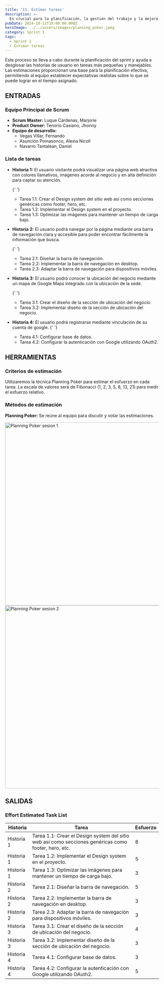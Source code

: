 ```yaml
---
title: '11. Estimar tareas'
description: >-
  Es crucial para la planificación, la gestión del trabajo y la mejora continua dentro del marco de Scrum, lo que contribuye a la efectividad del equipo y a la entrega de valor al cliente.
pubDate: 2024-10-11T19:00:00.000Z
heroImage: ../../assets/images/planning_poker.jpeg
category: Sprint 1
tags:
  - Sprint 1
  - Estimar tareas
---
```


Este proceso se lleva a cabo durante la planificación del sprint y ayuda a desglosar las historias de usuario en tareas más pequeñas y manejables. Las estimaciones proporcionan una base para la planificación efectiva, permitiendo al equipo establecer expectativas realistas sobre lo que se puede lograr en el tiempo asignado.

## ENTRADAS

### Equipo Principal de Scrum

- **Scrum Master:** Luque Cárdenas, Marjorie
- **Product Owner:** Tenorio Casiano, Jhonny
- **Equipo de desarrollo:**
  <ul style={{ listStyleType: 'circle', paddingLeft: '20px' }}>
  	<li>Vegas Villar, Fernando</li>
  	<li>Asunción Pomasonco, Alexia Nicoll</li>
  	<li>Navarro Tantalean, Daniel</li>
  </ul>

### Lista de tareas

- **Historia 1:** El usuario visitante podrá visualizar una página web atractiva con colores llamativos, imágenes acorde al negocio y en alta definición para captar su atención.

  {' '}
  <ul style={{ listStyleType: 'circle', paddingLeft: '20px' }}>
  	<li>
  		Tarea 1.1: Crear el Design system del sitio web así como secciones genéricas como footer,
  		hero, etc.
  	</li>
  	<li>Tarea 1.2: Implementar el Design system en el proyecto.</li>
  	<li>Tarea 1.3: Optimizar las imágenes para mantener un tiempo de carga bajo.</li>
  </ul>

- **Historia 2:** El usuario podrá navegar por la página mediante una barra de navegación clara y accesible para poder encontrar fácilmente la información que busca.

  {' '}
  <ul style={{ listStyleType: 'circle', paddingLeft: '20px' }}>
  	<li>Tarea 2.1: Diseñar la barra de navegación.</li>
  	<li>Tarea 2.2: Implementar la barra de navegación en desktop.</li>
  	<li>Tarea 2.3: Adaptar la barra de navegación para dispositivos móviles.</li>
  </ul>

- **Historia 3:** El usuario podrá conocer la ubicación del negocio mediante un mapa de Google Maps integrado con la ubicación de la sede.

  {' '}
  <ul style={{ listStyleType: 'circle', paddingLeft: '20px' }}>
  	<li>Tarea 3.1: Crear el diseño de la sección de ubicación del negocio.</li>
  	<li>Tarea 3.2: Implementar diseño de la sección de ubicación del negocio.</li>
  </ul>

- **Historia 4:** El usuario podrá registrarse mediante vinculación de su cuenta de google.
  {' '}
  <ul style={{ listStyleType: 'circle', paddingLeft: '20px' }}>
  	<li>Tarea 4.1: Configurar base de datos.</li>
  	<li>Tarea 4.2: Configurar la autenticación con Google utilizando OAuth2.</li>
  </ul>

## HERRAMIENTAS

### Criterios de estimación

Utilizaremos la técnica Planning Poker para estimar el esfuerzo en cada tarea.
La escala de valores será de Fibonacci (1, 2, 3, 5, 8, 13, 21) para medir el esfuerzo relativo.

### Métodos de estimación

**Planning Poker:** Se reúne al equipo para discutir y votar las estimaciones.

<div
	style={{
		display: 'flex',
		justifyContent: 'center',
		flexDirection: 'column',
		alignItems: 'center'
	}}
>
	<img src='/images/planning_poker.jpeg' alt='Planning Poker sesion 1' width='600' />
	<img src='/images/planning_poker2.jpeg' alt='Planning Poker sesion 2' width='600' />
</div>

## SALIDAS

### Effort Estimated Task List

| **Historia** | **Tarea**                                                                                            | **Esfuerzo** |
| ------------ | ---------------------------------------------------------------------------------------------------- | ------------ |
| Historia 1   | Tarea 1.1: Crear el Design system del sitio web así como secciones genéricas como footer, hero, etc. | 8            |
| Historia 1   | Tarea 1.2: Implementar el Design system en el proyecto.                                              | 5            |
| Historia 1   | Tarea 1.3: Optimizar las imágenes para mantener un tiempo de carga bajo.                             | 3            |
| Historia 2   | Tarea 2.1: Diseñar la barra de navegación.                                                           | 5            |
| Historia 2   | Tarea 2.2: Implementar la barra de navegación en desktop.                                            | 3            |
| Historia 2   | Tarea 2.3: Adaptar la barra de navegación para dispositivos móviles.                                 | 3            |
| Historia 3   | Tarea 3.1: Crear el diseño de la sección de ubicación del negocio.                                   | 4            |
| Historia 3   | Tarea 3.2: Implementar diseño de la sección de ubicación del negocio.                                | 3            |
| Historia 4   | Tarea 4.1: Configurar base de datos.                                                                 | 3            |
| Historia 4   | Tarea 4.2: Configurar la autenticación con Google utilizando OAuth2.                                 | 5            |

